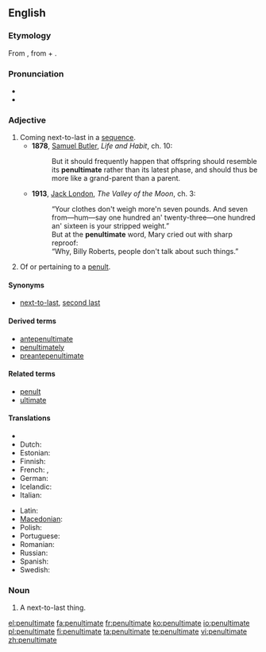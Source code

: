 {{was wotd|2006|November|29}}
==English==

===Etymology===
From {{etyl|la}} {{term|paenultimus}}, from {{term|paene||almost}} + {{term|ultimus||last}}.

===Pronunciation===
* {{IPA|/pɪ'nʌltɪmət/}}
* {{audio|en-us-penultimate.ogg|Audio (US)}}

===Adjective===
{{en-adj|-}}

# Coming next-to-last in a [[sequence]].
#* '''1878''', [[w:Samuel Butler (novelist)|Samuel Butler]], ''Life and Habit'', ch. 10:
#*: But it should frequently happen that offspring should resemble its '''penultimate''' rather than its latest phase, and should thus be more like a grand-parent than a parent.
#* '''1913''', [[w:Jack London|Jack London]], ''The Valley of the Moon'', ch. 3:
#*: “Your clothes don't weigh more'n seven pounds. And seven from—hum—say one hundred an' twenty-three—one hundred an' sixteen is your stripped weight.”
#*: But at the '''penultimate''' word, Mary cried out with sharp reproof:
#*: “Why, Billy Roberts, people don't talk about such things.”
# {{linguistics}} Of or pertaining to a [[penult]].

====Synonyms====
* {{sense|the next-to-last}} [[next-to-last]], [[second last]]

====Derived terms====
* [[antepenultimate]]
* [[penultimately]]
* [[preantepenultimate]]

====Related terms====
* [[penult]]
* [[ultimate]]

====Translations====
{{trans-top|the next-to-last in a sequence}}
* {{trreq|Chinese}}
* Dutch: {{t-|nl|voorlaatste}}
* Estonian: {{t|et|eelviimane}}
* Finnish: {{t|fi|toiseksi viimeinen}}
* French: {{t+|fr|avant-dernier}}, {{t+|fr|pénultième}}
* German: {{t-|de|vorletzt}}
* Icelandic: {{t|is|næstsíðastur}}
* Italian: {{t-|it|penultimo}}
{{trans-mid}}
* Latin: {{t-|la|paenultimus}}
* [[Macedonian]]: {{t|mk|претпоследен|m|tr=pretpósleden}}
* Polish: {{t+|pl|przedostatni}}
* Portuguese: {{t+|pt|penúltimo}}
* Romanian: {{t|ro|penultim}}
* Russian: {{t+|ru|предпоследний|tr=pr'edposl'édnij}}
* Spanish: {{t+|es|penúltimo}}
* Swedish: {{t-|sv|näst sist}}
{{trans-bottom}}

===Noun===
{{en-noun}}

# A next-to-last thing.

[[el:penultimate]]
[[fa:penultimate]]
[[fr:penultimate]]
[[ko:penultimate]]
[[io:penultimate]]
[[pl:penultimate]]
[[fi:penultimate]]
[[ta:penultimate]]
[[te:penultimate]]
[[vi:penultimate]]
[[zh:penultimate]]